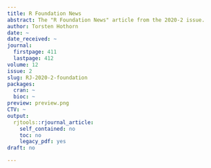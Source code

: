 ```yaml
---
title: R Foundation News
abstract: The "R Foundation News" article from the 2020-2 issue.
author: Torsten Hothorn
date: ~
date_received: ~
journal:
  firstpage: 411
  lastpage: 412
volume: 12
issue: 2
slug: RJ-2020-2-foundation
packages:
  cran: ~
  bioc: ~
preview: preview.png
CTV: ~
output:
  rjtools::rjournal_article:
    self_contained: no
    toc: no
    legacy_pdf: yes
draft: no

---
```

